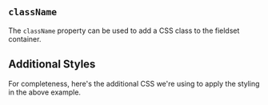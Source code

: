
## `className`

The `className` property can be used to add a CSS class to
the fieldset container.

<Example
  Component={ClassName}
  code={ClassNameSrc}
  caption="Fieldset className"
  expand
/>

## Additional Styles

For completeness, here's the additional CSS we're using to apply the styling
in the above example.

<Source
  code={FieldsetCSS}
  caption="fieldset.scss"
  language="scss"
  expand
/>
